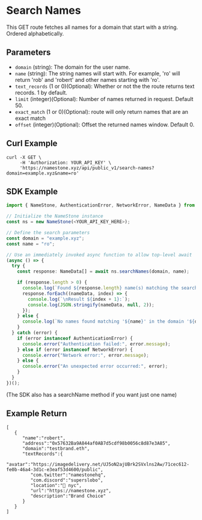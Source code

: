 # Search Names

This GET route fetches all names for a domain that start with a string. Ordered alphabetically.

## Parameters

- `domain` (string): The domain for the user name.
- `name` (string): The string names will start with. For example, 'ro' will return 'rob' and 'robert' and other names starting with 'ro'.
- `text_records` (1 or 0)(Optional): Whether or not the the route returns text records. 1 by default.
- `limit` (integer)(Optional): Number of names returned in request. Default 50.
- `exact_match` (1 or 0)(Optional): route will only return names that are an exact match
- `offset` (integer)(Optional): Offset the returned names window. Default 0.

## Curl Example

```
curl -X GET \
     -H 'Authorization: YOUR_API_KEY' \
     'https://namestone.xyz/api/public_v1/search-names?domain=example.xyz&name=ro'
```

## SDK Example

```ts
import { NameStone, AuthenticationError, NetworkError, NameData } from './namestone-sdk';

// Initialize the NameStone instance
const ns = new NameStone(<YOUR_API_KEY_HERE>);

// Define the search parameters
const domain = "example.xyz";
const name = "ro";

// Use an immediately invoked async function to allow top-level await
(async () => {
  try {
    const response: NameData[] = await ns.searchNames(domain, name);

    if (response.length > 0) {
      console.log(`Found ${response.length} name(s) matching the search criteria:`);
      response.forEach((nameData, index) => {
        console.log(`\nResult ${index + 1}:`);
        console.log(JSON.stringify(nameData, null, 2));
      });
    } else {
      console.log(`No names found matching '${name}' in the domain '${domain}'.`);
    }
  } catch (error) {
    if (error instanceof AuthenticationError) {
      console.error("Authentication failed:", error.message);
    } else if (error instanceof NetworkError) {
      console.error("Network error:", error.message);
    } else {
      console.error("An unexpected error occurred:", error);
    }
  }
})();
```

(The SDK also has a searchName method if you want just one name)

## Example Return

```
[
   {
      "name":"robert",
      "address":"0x57632Ba9A844af0AB7d5cdf98b0056c8d87e3A85",
      "domain":"testbrand.eth",
      "textRecords":{
         "avatar":"https://imagedelivery.net/UJ5oN2ajUBrk2SVxlns2Aw/71cec612-fe0b-46a4-3d1c-e3eaf53d4600/public",
         "com.twitter":"namestonehq",
         "com.discord":"superslobo",
         "location":"📍 nyc",
         "url":"https://namestone.xyz",
         "description":"Brand Choice"
      }
   }
]
```
